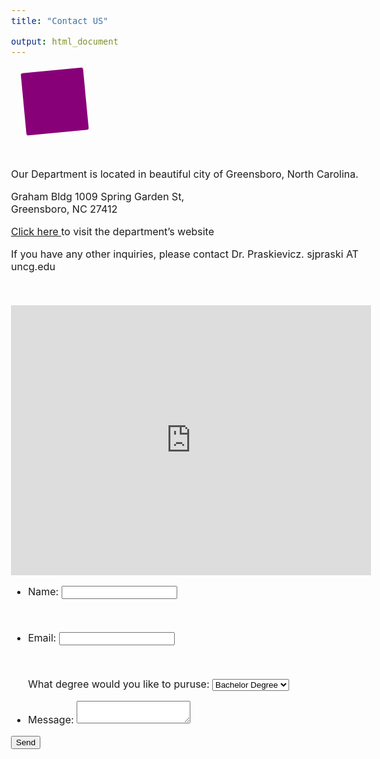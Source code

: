 ```yaml
---
title: "Contact US"

output: html_document
---
```



<style type="text/css">
body {
  font-size: 12pt;
}

h1, h2, h3{
  color: #4682B4;
  hyphens: none;
}

#TOC {
  margin: 25px 0px 20px 0px;
}

hr {
  border-top: 5px solid #F0F8FF;
}

.clearfix {
  overflow: auto;
}

img {
  margin-right: 20px;
  box-shadow: 5px 5px 10px #ccc;
}

</style>





<style>

.try {
  width: 100px;
  margin: 2px;
  height: 100px;
  display: flex;
  background-color: purple;
  margin: 20px;
  animation: abc 2s infinite alternate;
}

@keyframes abc {
  from {border: 0px; 
    background-color:purple; transform:rotate(90deg)}
  to {border-radius: 50%; background-color: red}
	
}

</style>

<div class="try">

</div>




<br>

Our Department is located in beautiful city of Greensboro, North Carolina. 


Graham Bldg 1009 Spring Garden St, <br>
Greensboro, NC 27412


<style>

.primary-btn:hover {
padding: 3px;
color: blue;
background-color: grey;
}

}

</style>

<a class= "primary-btn" href = "https://ges.uncg.edu" target="_blank" > Click here </a> to visit the department's website

If you have any other inquiries, please contact Dr. Praskievicz.  sjpraski AT uncg.edu

<br>






<style>
  .google-maps {
    position: relative;
    padding-bottom: 75%; // This is the aspect ratio
    height: 0;
    overflow: hidden;
  }
  .google-maps iframe {
    position: absolute;
    top: 0;
    left: 0;
    width: 100% !important;
    height: 100% !important;
  }
  
  
</style>

<div class="google-maps">
<iframe src="https://www.google.com/maps/embed?pb=!1m18!1m12!1m3!1d1917.6720446450565!2d-79.80803956759858!3d36.06600396488527!2m3!1f0!2f0!3f0!3m2!1i1024!2i768!4f13.1!3m3!1m2!1s0x8853191551a62be1%3A0x2064bd77398457ec!2sGraham%20Bldg%2C%201009%20Spring%20Garden%20St%2C%20Greensboro%2C%20NC%2027412!5e0!3m2!1sen!2sus!4v1695313132989!5m2!1sen!2sus" width="600" height="450" style="border:0;" allowfullscreen="" loading="lazy" referrerpolicy="no-referrer-when-downgrade"></iframe>

</div>






<div >



<form action="https://formsubmit.co/el/xixako" method="POST">

  <ul>
    <li>
      <label for="name">Name:</label>
      <input type="text" id="name" name="user_name" />
    </li>
    
    <br> 
    
    <li>
      <label for="mail">Email:</label>
      <input type="email" id="mail" name="user_email" />
    </li>
    
     <br> 
    
    
    <label for="cars">What degree would you like to puruse:</label>
  <select id="cars" name="cars">
    <option value="volvo"> Bachelor Degree </option>
    <option value="saab">Master Degree</option>
    <option value="mercedes">PhD Degree </option>
    
  </select>
    
    
    <li>
      <label for="msg">Message:</label>
      <textarea id="msg" name="user_message"></textarea>
    </li>
  </ul>


 <button type="submit">Send</button>
</li>






</form>